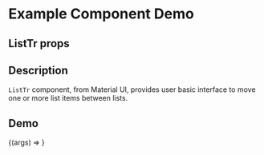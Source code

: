 
<Meta title="Example/ListTr" component={ListTr} />

# Example Component Demo

## ListTr props
<Props of={ListTr} />

## Description

`ListTr` component, from Material UI, provides user basic interface to move one or more list items between lists.

## Demo

<Canvas>
  <Story name="Material UI ListTr">
    {(args) => <ListTr {...args} />}
  </Story>
</Canvas>
